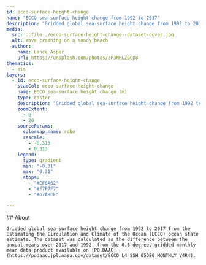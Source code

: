 ```yaml
---
id: ecco-surface-height-change
name: "ECCO sea-surface height change from 1992 to 2017"
description: "Gridded global sea-surface height change from 1992 to 2017 from the Estimating the Circulation and Climate of the Ocean (ECCO) ocean state estimate."
media:
  src: ::file ./ecco-surface-height-change--dataset-cover.jpg
  alt: Wave crashing on a sandy beach
  author:
    name: Lance Asper
    url: https://unsplash.com/photos/3P3NHLZGCp8
thematics:
  - eis
layers:
  - id: ecco-surface-height-change
    stacCol: ecco-surface-height-change
    name: ECCO sea-surface height change (m)
    type: raster
    description: "Gridded global sea-surface height change from 1992 to 2017 from the Estimating the Circulation and Climate of the Ocean (ECCO) ocean state estimate."
    zoomExtent:
      - 0
      - 20
    sourceParams:
      colormap_name: rdbu
      rescale:
        - -0.313
        - 0.313
    legend:
      type: gradient
      min: "-0.31"
      max: "0.31"
      stops:
        - "#EF8A62"
        - "#F7F7F7"
        - "#67A9CF"

---
```


<Block>
  <Prose>
    ## About

    Gridded global sea-surface height change from 1992 to 2017 from the Estimating the Circulation and Climate of the Ocean (ECCO) ocean state estimate. The dataset was calculated as the difference between the annual means over 2017 and 1992, from the 0.5 degree, gridded monthly mean data product available on [PO.DAAC](https://podaac.jpl.nasa.gov/dataset/ECCO_L4_SSH_05DEG_MONTHLY_V4R4).
  </Prose>
</Block>
